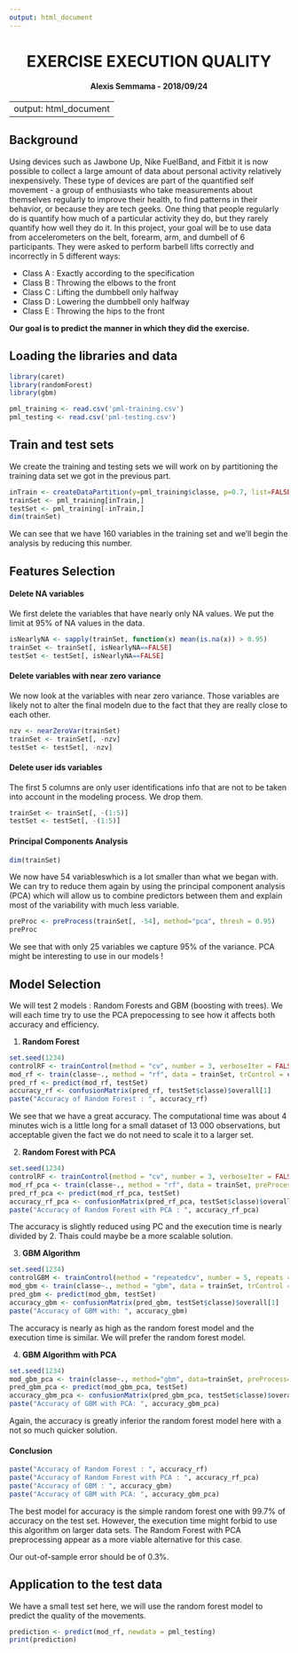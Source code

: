 ---
output: html_document
---
<center> 
# **EXERCISE EXECUTION QUALITY** 
#### Alexis Semmama - 2018/09/24
</center>

---
output: html_document
---

## **Background**

Using devices such as Jawbone Up, Nike FuelBand, and Fitbit it is now possible to collect a large amount of data about personal activity relatively inexpensively. These type of devices are part of the quantified self movement - a group of enthusiasts who take measurements about themselves regularly to improve their health, to find patterns in their behavior, or because they are tech geeks. One thing that people regularly do is quantify how much of a particular activity they do, but they rarely quantify how well they do it. In this project, your goal will be to use data from accelerometers on the belt, forearm, arm, and dumbell of 6 participants. They were asked to perform barbell lifts correctly and incorrectly in 5 different ways:  

* Class A : Exactly according to the specification   
* Class B : Throwing the elbows to the front   
* Class C : Lifting the dumbbell only halfway  
* Class D : Lowering the dumbbell only halfway 
* Class E : Throwing the hips to the front   


**Our goal is to predict the manner in which they did the exercise.**

## **Loading the libraries and data**

```{r message=FALSE}
library(caret)
library(randomForest)
library(gbm)

pml_training <- read.csv('pml-training.csv')
pml_testing <- read.csv('pml-testing.csv')
```
## **Train and test sets**

We create the training and testing sets we will work on by partitioning the training data set we got in the previous part.

```{r}
inTrain <- createDataPartition(y=pml_training$classe, p=0.7, list=FALSE)
trainSet <- pml_training[inTrain,]
testSet <- pml_training[-inTrain,]
dim(trainSet)
```

We can see that we have 160 variables in the training set and we'll begin the analysis by reducing this number.

## **Features Selection**

#### **Delete NA variables**
We first delete the variables that have nearly only NA values. We put the limit at 95% of NA values in the data.
``` {r}
isNearlyNA <- sapply(trainSet, function(x) mean(is.na(x)) > 0.95)
trainSet <- trainSet[, isNearlyNA==FALSE]
testSet <- testSet[, isNearlyNA==FALSE]
```  

#### **Delete variables with near zero variance**
We now look at the variables with near zero variance. Those variables are likely not to alter the final modeln due to the fact that they are really close to each other.
``` {r}
nzv <- nearZeroVar(trainSet)
trainSet <- trainSet[, -nzv]
testSet <- testSet[, -nzv]
```  

#### **Delete user ids variables**
The first 5 columns are only user identifications info that are not to be taken into account in the modeling process. We drop them.
``` {r}
trainSet <- trainSet[, -(1:5)]
testSet <- testSet[, -(1:5)]
```  
    
#### **Principal Components Analysis**
```{r}
dim(trainSet)
```
We now have 54 variableswhich is a lot smaller than what we began with. We can try to reduce them again by using the principal component analysis (PCA) which will allow us to combine predictors between them and explain most of the variability with much less variable.
``` {r}
preProc <- preProcess(trainSet[, -54], method="pca", thresh = 0.95)
preProc
```
We see that with only 25 variables we capture 95% of the variance. PCA might be interesting to use in our models !

## **Model Selection**

We will test 2 models : Random Forests and GBM (boosting with trees). We will each time try to use the PCA prepocessing to see how it affects both accuracy and efficiency.  

1. **Random Forest**

```{r}
set.seed(1234)
controlRF <- trainControl(method = "cv", number = 3, verboseIter = FALSE)
mod_rf <- train(classe~., method = "rf", data = trainSet, trControl = controlRF)
pred_rf <- predict(mod_rf, testSet)
accuracy_rf <- confusionMatrix(pred_rf, testSet$classe)$overall[1]
paste("Accuracy of Random Forest : ", accuracy_rf)
```

We see that we have a great accuracy. The computational time was about 4 minutes wich is a little long for a small dataset of 13 000 observations, but acceptable given the fact we do not need to scale it to a larger set.  

2. **Random Forest with PCA**

```{r warning=FALSE}
set.seed(1234)
controlRF <- trainControl(method = "cv", number = 3, verboseIter = FALSE)
mod_rf_pca <- train(classe~., method = "rf", data = trainSet, preProcess = "pca", trControl = controlRF)
pred_rf_pca <- predict(mod_rf_pca, testSet)
accuracy_rf_pca <- confusionMatrix(pred_rf_pca, testSet$classe)$overall[1]
paste("Accuracy of Random Forest with PCA : ", accuracy_rf_pca)
```  
The accuracy is slightly reduced using PC and the execution time is nearly divided by 2. Thais could maybe be a more scalable solution. 

3. **GBM Algorithm**
``` {r}
set.seed(1234)
controlGBM <- trainControl(method = "repeatedcv", number = 5, repeats = 1)
mod_gbm <- train(classe~., method = "gbm", data = trainSet, trControl = controlGBM, verbose = FALSE)
pred_gbm <- predict(mod_gbm, testSet)
accuracy_gbm <- confusionMatrix(pred_gbm, testSet$classe)$overall[1]
paste("Accuracy of GBM with: ", accuracy_gbm)
```  

The accuracy is nearly as high as the random forest model and the execution time is similar. We will prefer the random forest model.  

4. **GBM Algorithm with PCA**

```{r}
set.seed(1234)
mod_gbm_pca <- train(classe~., method="gbm", data=trainSet, preProcess="pca", trControl=controlGBM, verbose=FALSE)
pred_gbm_pca <- predict(mod_gbm_pca, testSet)
accuracy_gbm_pca <- confusionMatrix(pred_gbm_pca, testSet$classe)$overall[1]
paste("Accuracy of GBM with PCA: ", accuracy_gbm_pca)
```  

Again, the accuracy is greatly inferior the random forest model here with a not so much quicker solution.  

#### **Conclusion**

```{r}
paste("Accuracy of Random Forest : ", accuracy_rf)
paste("Accuracy of Random Forest with PCA : ", accuracy_rf_pca)
paste("Accuracy of GBM : ", accuracy_gbm)
paste("Accuracy of GBM with PCA: ", accuracy_gbm_pca)
```

The best model for accuracy is the simple random forest one with 99.7% of accuracy on the test set. 
However, the execution time might forbid to use this algorithm on larger data sets. The Random Forest with PCA preprocessing appear as a more viable alternative for this case.

Our out-of-sample error should be of 0.3%.

## **Application to the test data**

We have a small test set here, we will use the random forest model to predict the quality of the movements.

```{r}
prediction <- predict(mod_rf, newdata = pml_testing)
print(prediction)
```



